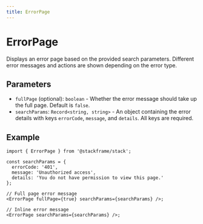 ```yaml
---
title: ErrorPage
---
```


# ErrorPage

Displays an error page based on the provided search parameters. Different error messages and actions are shown depending on the error type.

## Parameters

- `fullPage` (optional): `boolean` - Whether the error message should take up the full page. Default is `false`.
- `searchParams`: `Record<string, string>` - An object containing the error details with keys `errorCode`, `message`, and `details`. All keys are required.

## Example

```tsx
import { ErrorPage } from '@stackframe/stack';

const searchParams = {
  errorCode: '401',
  message: 'Unauthorized access',
  details: 'You do not have permission to view this page.'
};

// Full page error message
<ErrorPage fullPage={true} searchParams={searchParams} />;

// Inline error message
<ErrorPage searchParams={searchParams} />;
```
